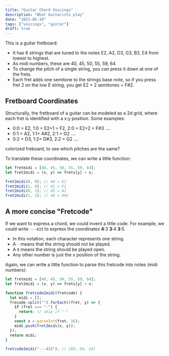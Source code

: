 ```yaml
---
title: "Guitar Chord Voicings"
description: "What Guitarists play"
date: "2023-05-19"
tags: ["voicings", "guitar"]
draft: true
---
```


This is a guitar fretboard:


<Fretboard />

- It has 6 strings that are tuned to the notes E2, A2, D3, G3, B3, E4 from lowest to highest.
- As midi numbers, these are 40, 45, 50, 55, 59, 64
- To change the pitch of a single string, you can press it down at one of the frets.
- Each fret adds one semitone to the strings base note, so if you press fret 2 on the low E string, you get E2 + 2 semitones = F#2.

## Fretboard Coordinates

Structurally, the fretboard of a guitar can be modeled as a 2d grid, where each fret is identified with a x:y position. Some examples:

- 0:0 = E2, 1:0 = E2+1 = F2, 2:0 = E2+2 = F#3 ....
- 0:1 = A2, 1:1= A#2, 2:1 = G2 ....
- 0:2 = D3, 1:2= D#3, 2:2 = G2 ....

colorized freboard, to see which pitches are the same?

To translate these coordinates, we can write a little function:

```js
let fretmidi = [40, 45, 50, 55, 59, 64];
let fret2midi = (x, y) => frets[y] + x;

fret2midi(0, 0); // 40 = E2
fret2midi(1, 0); // 41 = F2
fret2midi(0, 1); // 45 = A2
fret2midi(1, 1); // 46 = A#2
```

## A more concise "Fretcode"

If we want to express a chord, we could invent a little code.
For example, we could write `---433` to express the coordinates **4**:3 **3**:4 **3**:5.

- In this notation, each character represents one string.
- A `-` means that the string should not be played.
- A `0` means the string should be played open.
- Any other number is just the x position of the string.

Again, we can write a little function to parse this fretcode into notes (midi numbers):

```js
let fretmidi = [40, 45, 50, 55, 59, 64];
let fret2midi = (x, y) => frets[y] + x;

function fretcode2midi(fretcode) {
  let midi = [];
  frecode.split("").forEach((fret, y) => {
    if (fret === "-") {
      return; // skip if "-"
    }
    const x = parseInt(fret, 16);
    midi.push(fret2midi(x, y));
  });
  return midi;
}

fretcode2midi("---433"); // [B3, D4, G4]
```
